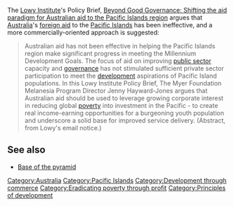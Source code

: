 The [[Lowy Institute]]'s Policy Brief, [http://www.lowyinstitute.org/Publication.asp?pid=894 Beyond Good Governance: Shifting the aid paradigm for Australian aid to the Pacific Islands region] argues that [[Australia]]'s [[foreign aid]] to the [[Pacific Islands]] has been ineffective, and a more commercially-oriented approach is suggested:

<blockquote>
Australian aid has not been effective in helping the Pacific Islands region make significant progress in meeting the Millennium Development Goals.  The focus of aid on improving [[public sector]] capacity and [[governance]] has not stimulated sufficient private sector participation to meet the [[international development|development]] aspirations of Pacific Island populations.  In this Lowy Institute Policy Brief, The Myer Foundation Melanesia Program Director Jenny Hayward-Jones argues that Australian aid should be used to leverage growing corporate interest in reducing global [[poverty]] into investment in the Pacific - to create real income-earning opportunities for a burgeoning youth population and underscore a solid base for improved service delivery.
(Abstract, from Lowy's email notice.)
</blockquote>

== See also ==

* [[Base of the pyramid]]

{{stub}}


[[Category:Australia]]
[[Category:Pacific Islands]]
[[Category:Development through commerce]]
[[Category:Eradicating poverty through profit]]
[[Category:Principles of development]]